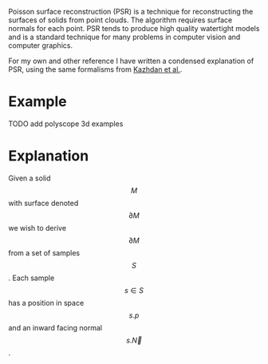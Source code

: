 Poisson surface reconstruction (PSR) is a technique for reconstructing the
surfaces of solids from point clouds. The algorithm requires surface normals 
for each point. PSR tends to produce high quality watertight models and is a standard technique
for many problems in computer vision and computer graphics.

For my own and other reference I have written a condensed explanation of PSR, using
the same formalisms from [Kazhdan et al.](https://hhoppe.com/poissonrecon.pdf).

# Example
TODO add polyscope 3d examples

# Explanation
Given a solid $$M$$ with surface denoted $$\partial M$$ we wish to derive $$\partial M$$
from a set of samples $$S$$. Each sample $$s \in S$$ has a position in space $$s.p$$ and 
an inward facing normal $$s.\overrightarrow{N}$$.